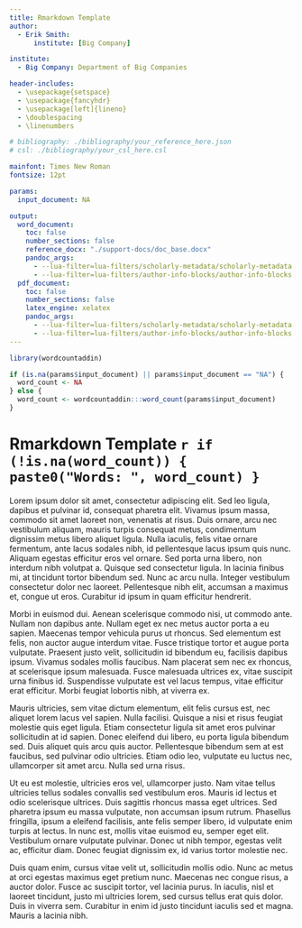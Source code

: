```yaml
---
title: Rmarkdown Template
author:
  - Erik Smith:
      institute: [Big Company]

institute:
  - Big Company: Department of Big Companies

header-includes:
  - \usepackage{setspace}
  - \usepackage{fancyhdr}
  - \usepackage[left]{lineno}
  - \doublespacing
  - \linenumbers

# bibliography: ./bibliography/your_reference_here.json
# csl: ./bibliography/your_csl_here.csl

mainfont: Times New Roman
fontsize: 12pt

params:
  input_document: NA

output:
  word_document:
    toc: false
    number_sections: false
    reference_docx: "./support-docs/doc_base.docx"
    pandoc_args:
      - --lua-filter=lua-filters/scholarly-metadata/scholarly-metadata.lua
      - --lua-filter=lua-filters/author-info-blocks/author-info-blocks.lua
  pdf_document:
    toc: false
    number_sections: false
    latex_engine: xelatex
    pandoc_args:
      - --lua-filter=lua-filters/scholarly-metadata/scholarly-metadata.lua
      - --lua-filter=lua-filters/author-info-blocks/author-info-blocks.lua
---
```


```r
library(wordcountaddin)
```

```r
if (is.na(params$input_document) || params$input_document == "NA") {
  word_count <- NA
} else {
  word_count <- wordcountaddin:::word_count(params$input_document)
}
```

\pagestyle{fancy}

\fancyhead[R]{Erik Smith}

\fancyhead[L]{Markdown Template - `r Sys.Date()`}

# Rmarkdown Template `r if (!is.na(word_count)) { paste0("Words: ", word_count) }`

Lorem ipsum dolor sit amet, consectetur adipiscing elit. Sed leo ligula, dapibus et pulvinar id, consequat pharetra elit. Vivamus ipsum massa, commodo sit amet laoreet non, venenatis at risus. Duis ornare, arcu nec vestibulum aliquam, mauris turpis consequat metus, condimentum dignissim metus libero aliquet ligula. Nulla iaculis, felis vitae ornare fermentum, ante lacus sodales nibh, id pellentesque lacus ipsum quis nunc. Aliquam egestas efficitur eros vel ornare. Sed porta urna libero, non interdum nibh volutpat a. Quisque sed consectetur ligula. In lacinia finibus mi, at tincidunt tortor bibendum sed. Nunc ac arcu nulla. Integer vestibulum consectetur dolor nec laoreet. Pellentesque nibh elit, accumsan a maximus et, congue ut eros. Curabitur id ipsum in quam efficitur hendrerit.

Morbi in euismod dui. Aenean scelerisque commodo nisi, ut commodo ante. Nullam non dapibus ante. Nullam eget ex nec metus auctor porta a eu sapien. Maecenas tempor vehicula purus ut rhoncus. Sed elementum est felis, non auctor augue interdum vitae. Fusce tristique tortor et augue porta vulputate. Praesent justo velit, sollicitudin id bibendum eu, facilisis dapibus ipsum. Vivamus sodales mollis faucibus. Nam placerat sem nec ex rhoncus, at scelerisque ipsum malesuada. Fusce malesuada ultrices ex, vitae suscipit urna finibus id. Suspendisse vulputate est vel lacus tempus, vitae efficitur erat efficitur. Morbi feugiat lobortis nibh, at viverra ex.

Mauris ultricies, sem vitae dictum elementum, elit felis cursus est, nec aliquet lorem lacus vel sapien. Nulla facilisi. Quisque a nisi et risus feugiat molestie quis eget ligula. Etiam consectetur ligula sit amet eros pulvinar sollicitudin at id sapien. Donec eleifend dui libero, eu porta ligula bibendum sed. Duis aliquet quis arcu quis auctor. Pellentesque bibendum sem at est faucibus, sed pulvinar odio ultricies. Etiam odio leo, vulputate eu luctus nec, ullamcorper sit amet arcu. Nulla sed urna risus.

Ut eu est molestie, ultricies eros vel, ullamcorper justo. Nam vitae tellus ultricies tellus sodales convallis sed vestibulum eros. Mauris id lectus et odio scelerisque ultrices. Duis sagittis rhoncus massa eget ultrices. Sed pharetra ipsum eu massa vulputate, non accumsan ipsum rutrum. Phasellus fringilla, ipsum a eleifend facilisis, ante felis semper libero, id vulputate enim turpis at lectus. In nunc est, mollis vitae euismod eu, semper eget elit. Vestibulum ornare vulputate pulvinar. Donec ut nibh tempor, egestas velit ac, efficitur diam. Donec feugiat dignissim ex, id varius tortor molestie nec.

Duis quam enim, cursus vitae velit ut, sollicitudin mollis odio. Nunc ac metus at orci egestas maximus eget pretium nunc. Maecenas nec congue risus, a auctor dolor. Fusce ac suscipit tortor, vel lacinia purus. In iaculis, nisl et laoreet tincidunt, justo mi ultricies lorem, sed cursus tellus erat quis dolor. Duis in viverra sem. Curabitur in enim id justo tincidunt iaculis sed et magna. Mauris a lacinia nibh.
